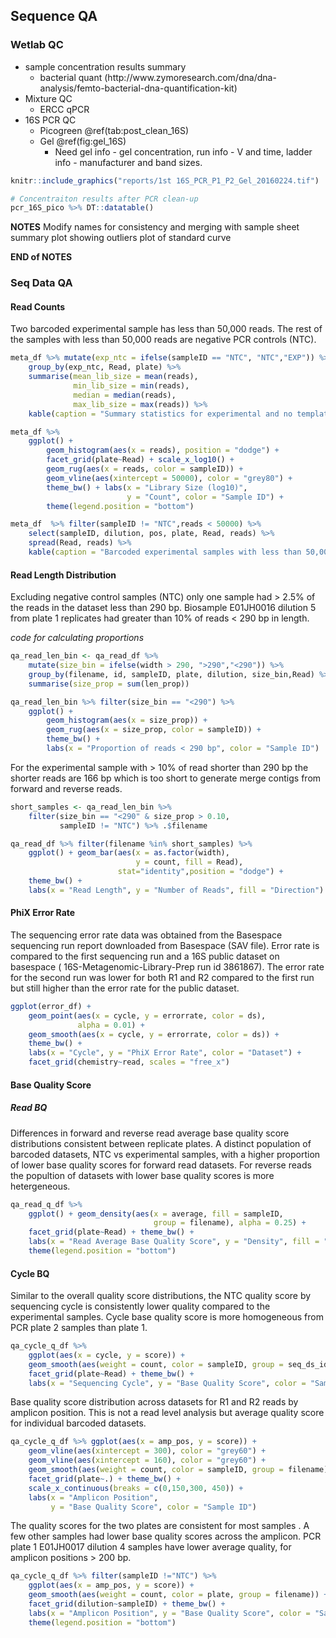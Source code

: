 ## Sequence QA

### Wetlab QC  
* sample concentration results summary  
    + bacterial quant (http://www.zymoresearch.com/dna/dna-analysis/femto-bacterial-dna-quantification-kit)  
* Mixture QC  
    + ERCC qPCR  
* 16S PCR QC
    + Picogreen \@ref(tab:post_clean_16S)
    + Gel \@ref(fig:gel_16S)  
        - Need gel info - gel concentration, run info - V and time, ladder info - manufacturer and band sizes. 

```r
knitr::include_graphics("reports/1st 16S_PCR_P1_P2_Gel_20160224.tif")
```

```r
# Concentraiton results after PCR clean-up
pcr_16S_pico %>% DT::datatable()
```

__NOTES__
Modify names for consistency and merging with sample sheet
summary plot showing outliers
plot of standard curve

__END of NOTES__

### Seq Data QA  
#### Read Counts   
Two barcoded experimental sample has less than 50,000 reads. The rest of the samples with less than 50,000 reads are negative PCR controls (NTC).  

```r
meta_df %>% mutate(exp_ntc = ifelse(sampleID == "NTC", "NTC","EXP")) %>% 
    group_by(exp_ntc, Read, plate) %>% 
    summarise(mean_lib_size = mean(reads),
              min_lib_size = min(reads),
              median = median(reads),
              max_lib_size = max(reads)) %>% 
    kable(caption = "Summary statistics for experimental and no template control samples by PCR plate and read.")
```


```r
meta_df %>%
    ggplot() + 
        geom_histogram(aes(x = reads), position = "dodge") + 
        facet_grid(plate~Read) + scale_x_log10() + 
        geom_rug(aes(x = reads, color = sampleID)) +
        geom_vline(aes(xintercept = 50000), color = "grey80") +
        theme_bw() + labs(x = "Library Size (log10)", 
                          y = "Count", color = "Sample ID") +
        theme(legend.position = "bottom")
```

```r
meta_df  %>% filter(sampleID != "NTC",reads < 50000) %>% 
    select(sampleID, dilution, pos, plate, Read, reads) %>% 
    spread(Read, reads) %>% 
    kable(caption = "Barcoded experimental samples with less than 50,000 reads")
``` 

#### Read Length Distribution 
Excluding negative control samples (NTC) only one sample had > 2.5% of the reads in the dataset less than 290 bp. 
Biosample E01JH0016 dilution 5 from plate 1 replicates had greater than 10% of reads < 290 bp in length.   

_code for calculating proportions_
```r
qa_read_len_bin <- qa_read_df %>% 
    mutate(size_bin = ifelse(width > 290, ">290","<290")) %>% 
    group_by(filename, id, sampleID, plate, dilution, size_bin,Read) %>%
    summarise(size_prop = sum(len_prop))
```

```r
qa_read_len_bin %>% filter(size_bin == "<290") %>% 
    ggplot() + 
        geom_histogram(aes(x = size_prop)) +
        geom_rug(aes(x = size_prop, color = sampleID)) +
        theme_bw() + 
        labs(x = "Proportion of reads < 290 bp", color = "Sample ID")
```

For the experimental sample with > 10% of read shorter than 290 bp the shorter reads are 166 bp which is too short to generate merge contigs from forward and reverse reads.   

```r
short_samples <- qa_read_len_bin %>% 
    filter(size_bin == "<290" & size_prop > 0.10, 
           sampleID != "NTC") %>% .$filename
```



```r
qa_read_df %>% filter(filename %in% short_samples) %>% 
    ggplot() + geom_bar(aes(x = as.factor(width), 
                            y = count, fill = Read),
                        stat="identity",position = "dodge") +
    theme_bw() + 
    labs(x = "Read Length", y = "Number of Reads", fill = "Direction")
```

#### PhiX Error Rate 
The sequencing error rate data was obtained from the Basespace sequencing run report downloaded from Basespace (SAV file).
Error rate is compared to the first sequencing run and a 16S public dataset on basespace ( 16S-Metagenomic-Library-Prep run id 3861867). 
The error rate for the second run was lower for both R1 and R2 compared to the first run but still higher than the error rate for the public dataset.

```r
ggplot(error_df) +
    geom_point(aes(x = cycle, y = errorrate, color = ds),
               alpha = 0.01) +
    geom_smooth(aes(x = cycle, y = errorrate, color = ds)) +
    theme_bw() +
    labs(x = "Cycle", y = "PhiX Error Rate", color = "Dataset") +
    facet_grid(chemistry~read, scales = "free_x")
```

#### Base Quality Score 
##### Read BQ
Differences in forward and reverse read average base quality score distributions consistent between replicate plates. 
A distinct population of barcoded datasets, NTC vs experimental samples, with a higher proportion of lower base quality scores for forward read datasets. 
For reverse reads the popultion of datasets with lower base quality scores is more hetergeneous.  

```r
qa_read_q_df %>% 
    ggplot() + geom_density(aes(x = average, fill = sampleID,
                                group = filename), alpha = 0.25) + 
    facet_grid(plate~Read) + theme_bw() + 
    labs(x = "Read Average Base Quality Score", y = "Density", fill = "Sample ID") + 
    theme(legend.position = "bottom")
```

#### Cycle BQ
Similar to the overall quality score distributions, 
the NTC quality score by sequencing cycle is consistently lower quality compared to the experimental samples. 
Cycle base quality score is more homogeneous from PCR plate 2 samples than plate 1.  

```r
qa_cycle_q_df %>% 
    ggplot(aes(x = cycle, y = score)) + 
    geom_smooth(aes(weight = count, color = sampleID, group = seq_ds_id)) + 
    facet_grid(plate~Read) + theme_bw() + 
    labs(x = "Sequencing Cycle", y = "Base Quality Score", color = "Sample ID")
```

Base quality score distribution across datasets for R1 and R2 reads by amplicon position. 
This is not a read level analysis but average quality score for individual barcoded datasets.

```r
qa_cycle_q_df %>% ggplot(aes(x = amp_pos, y = score)) + 
    geom_vline(aes(xintercept = 300), color = "grey60") +
    geom_vline(aes(xintercept = 160), color = "grey60") +
    geom_smooth(aes(weight = count, color = sampleID, group = filename)) + 
    facet_grid(plate~.) + theme_bw() + 
    scale_x_continuous(breaks = c(0,150,300, 450)) +
    labs(x = "Amplicon Position", 
         y = "Base Quality Score", color = "Sample ID")
```

The quality scores for the two plates are consistent for most samples .
A few other samples had lower base quality scores across the amplicon. 
PCR plate 1 E01JH0017 dilution 4 samples have lower average quality, for amplicon positions > 200 bp. 

```r
qa_cycle_q_df %>% filter(sampleID !="NTC") %>% 
    ggplot(aes(x = amp_pos, y = score)) + 
    geom_smooth(aes(weight = count, color = plate, group = filename)) + 
    facet_grid(dilution~sampleID) + theme_bw() + 
    labs(x = "Amplicon Position", y = "Base Quality Score", color = "Sample ID") +
    theme(legend.position = "bottom")
```
